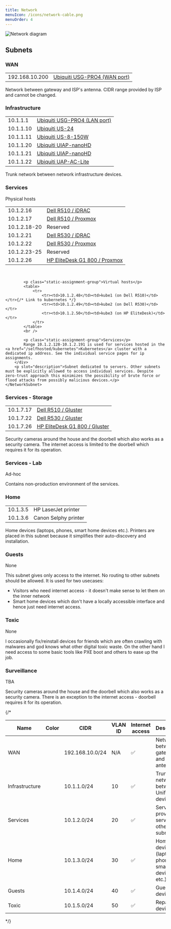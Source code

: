 ```yaml
---
title: Network
menuIcon: /icons/network-cable.png
menuOrder: 4
---
```


![Network diagram](/network.png)

## Subnets

### WAN
<NetworkSubnet
    cablingColor="#000"
    cidr="192.168.10.0/24"
    vlanId="Not applicable"
    dhcpRange="Not applicable"
    dnsServers="N/A"
    internetAccess={true}>
    <table slot="staticAssignments">
        <tr>
            <tr><td>192.168.10.200</td><td><a href="/hardware/ubiquiti-usg-pro4">Ubiquiti USG-PRO4 (WAN port)</a></td></tr>
        </tr>
    </table>
    <p slot="description">Network between gateway and ISP's antenna. CIDR range provided by ISP and cannot be changed.</p>
</NetworkSubnet>

### Infrastructure
<NetworkSubnet
    cablingColor="#fff"
    cidr="10.1.0.0/24"
    vlanId="Not applicable"
    dhcpRange="10.1.1.50 - 10.1.1.150"
    dnsServers="External (Cloudflare)"
    internetAccess={true}>
    <table slot="staticAssignments">
        <tr>
            <tr><td>10.1.1.1</td><td><a href="/hardware/ubiquiti-usg-pro4">Ubiquiti USG-PRO4 (LAN port)</a></td></tr>
            <tr><td>10.1.1.10</td><td><a href="/hardware/ubiquiti-us-24">Ubiquiti US-24</a></td></tr>
            <tr><td>10.1.1.11</td><td><a href="/hardware/ubiquiti-us-8-150w">Ubiquiti US-8-150W</a></td></tr>
            <tr><td>10.1.1.20</td><td><a href="/hardware/ubiquiti-uap-nanohd">Ubiquiti UIAP-nanoHD</a></td></tr>
            <tr><td>10.1.1.21</td><td><a href="/hardware/ubiquiti-uap-nanohd">Ubiquiti UIAP-nanoHD</a></td></tr>
            <tr><td>10.1.1.22</td><td><a href="/hardware/ubiquiti-ac-lite">Ubiquiti UAP-AC-Lite</a></td></tr>
        </tr>
    </table>
    <p slot="description">Trunk network between network infrastructure devices.</p>
</NetworkSubnet>

### Services
<NetworkSubnet
    cablingColor="#FFBD2E"
    cidr="10.1.2.0/24"
    vlanId="20"
    dhcpRange="10.1.2.220 - 10.1.2.250"
    dnsServers="DHCP assigns internal to allow PXE boot, nodes are configured to use external (Cloudflare)"
    internetAccess={true}>
        <div slot="staticAssignments">
            <p class="static-assignment-group">Physical hosts</p>
            <table>
                <tr>
                    <tr><td>10.1.2.16</td><td><a href="/hardware/dell-poweredge-r510">Dell R510 / iDRAC</a></td></tr>
                    <tr><td>10.1.2.17</td><td><a href="/selfhosted/proxmox">Dell R510 / Proxmox</a></td></tr>
                    <tr><td>10.1.2.18-20</td><td>Reserved</td></tr>
                    <tr><td>10.1.2.21</td><td><a href="/hardware/dell-poweredge-r530">Dell R530 / iDRAC</a></td></tr>
                    <tr><td>10.1.2.22</td><td><a href="/selfhosted/proxmox">Dell R530 / Proxmox</a></td></tr>
                    <tr><td>10.1.2.23-25</td><td>Reserved</td></tr>
                    <tr><td>10.1.2.26</td><td><a href="/selfhosted/proxmox">HP EliteDesk G1 800 / Proxmox</a></td></tr>
                </tr>
            </table>
            <br />

            <p class="static-assignment-group">Virtual hosts</p>
            <table>
                <tr>
                    <tr><td>10.1.2.48</td><td>kube1 (on Dell R510)</td></tr>{/* Link to kubernetes */}
                    <tr><td>10.1.2.49</td><td>kube2 (on Dell R530)</td></tr>
                    <tr><td>10.1.2.50</td><td>kube3 (on HP EliteDesk)</td></tr>
                </tr>
            </table>
            <br />

            <p class="static-assignment-group">Services</p>
            Range 10.1.2.128-10.1.2.191 is used for services hosted in the <a href="/selfhosted/kubernetes">Kubernetes</a> cluster with a dedicated ip address. See the individual service pages for ip assignments.
        </div>
        <p slot="description">Subnet dedicated to servers. Other subnets must be explicitly allowed to access individual services. Despite zero-trust approach this minimizes the possibility of brute force or flood attacks from possibly malicious devices.</p>
    </NetworkSubnet>

### Services - Storage
<NetworkSubnet
    cablingColor="#872DE6"
    cidr="10.1.7.0/24"
    vlanId="70"
    dhcpRange="None"
    dnsServers="None"
    internetAccess={false}>
    <div slot="staticAssignments">
        <table>
            <tr>
                <tr><td>10.1.7.17</td><td><a href="../selfhosted/gluster">Dell R510 / Gluster</a></td></tr>
                <tr><td>10.1.7.22</td><td><a href="../selfhosted/gluster">Dell R530 / Gluster</a></td></tr>
                <tr><td>10.1.7.26</td><td><a href="../selfhosted/gluster">HP EliteDesk G1 800 / Gluster</a></td></tr>
            </tr>
        </table>
    </div>
    <p slot="description">
        Security cameras around the house and the doorbell which also works as a security camera. The internet access is limited to the doorbell which requires it for its operation.
    </p>
</NetworkSubnet>

### Services - Lab
<NetworkSubnet
    cablingColor="#FF8000"
    cidr="10.1.8.0/24"
    vlanId="80"
    dhcpRange="10.1.8.220 - 10.1.8.250"
    dnsServers="External"
    internetAccess={true}>
    <div slot="staticAssignments">Ad-hoc</div>
    <p slot="description">
        Contains non-production environment of the services.
    </p>
</NetworkSubnet>

### Home
<NetworkSubnet
    cablingColor="#3895FF"
    cidr="10.1.3.0/24"
    vlanId="30"
    dhcpRange="10.1.3.25 - 10.1.3.254"
    dnsServers="Internal"
    internetAccess={true}>
    <table slot="staticAssignments">
        <tr>
            <tr><td>10.1.3.5</td><td>HP LaserJet printer</td></tr>
            <tr><td>10.1.3.6</td><td>Canon Selphy printer</td></tr>
        </tr>
    </table>
    <p slot="description">Home devices (laptops, phones, smart home devices etc.). Printers are placed in this subnet because it simplifies their auto-discovery and installation.</p>
</NetworkSubnet>

### Guests
<NetworkSubnet
    cablingColor="#16C082"
    cidr="10.1.4.0/24"
    vlanId="40"
    dhcpRange="10.1.4.25 - 10.1.4.254"
    dnsServers="External"
    internetAccess={true}>
    <div slot="staticAssignments">None</div>
    <p slot="description">
        This subnet gives only access to the internet. No routing to other subnets should be allowed. It is used for two usecases:
        <ul>
            <li>Visitors who need internet access - it doesn't make sense to let them on the inner network</li>
            <li>Smart home devices which don't have a locally accessible interface and hence just need internet access.</li>
        </ul>
    </p>
</NetworkSubnet>

### Toxic
<NetworkSubnet
    cablingColor="#FF3333"
    cidr="10.1.5.0/24"
    vlanId="50"
    dhcpRange="10.1.5.50 - 10.1.5.200"
    dnsServers="Internal (to allow PXE boot)"
    internetAccess={true}>
    <div slot="staticAssignments">None</div>
    <p slot="description">
        I occasionally fix/reinstall devices for friends which are often crawling with malwares and god knows what other digital toxic waste. On the other hand I need access to some basic tools like PXE boot and others to ease up the job.
    </p>
</NetworkSubnet>

### Surveillance
<NetworkSubnet
    cablingColor="#FF3399"
    cidr="10.1.6.0/24"
    vlanId="60"
    dhcpRange="10.1.6.100 - 10.1.6.150"
    dnsServers="External (Cloudflare)"
    internetAccess={false}>
    <div slot="staticAssignments">
        TBA
    </div>
    <p slot="description">
        Security cameras around the house and the doorbell which also works as a security camera. There is an exception to the internet access - doorbell requires it for its operation.
    </p>
</NetworkSubnet>



{/*

| Name | Color | CIDR | VLAN ID | Internet access | Description |
|------|-------|------|---------|-----------------|-------------|
| WAN | <div class="subnet-color black"></div> | 192.168.10.0/24 | N/A | ✅ | Network between gateway and ISP's antenna |
| Infrastructure | <div class="subnet-color white"></div> | 10.1.1.0/24 | 10 | ✅ | Trunk network between Unifi devices |
| Services | <div class="subnet-color yellow"></div> | 10.1.2.0/24 | 20 | ✅ | Servers providing services to other subnets |
| Home | <div class="subnet-color blue"></div> | 10.1.3.0/24 | 30 | ✅ | Home devices (laptops, phones, smart home devices etc.) |
| Guests | <div class="subnet-color green"></div> | 10.1.4.0/24 | 40 | ✅ | Guest wifi devices |
| Toxic | <div class="subnet-color red"></div> | 10.1.5.0/24 | 50 | ✅ | Repaired devices |
*/}